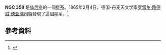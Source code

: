 {{NGCInfoBox
|NGCID=NGC 358
|發現者=德亞瑞司特
|發現日期=1865年2月4日
|其他編號=
|曆元=J2000.0
|赤經=1時5分10.8秒
|赤緯=62°1'16"
|星座=仙后座
|星體=星群
|星等=
|表面亮度=
|藍等=
}}
'''NGC 358''' 是[[仙后座|仙后座]]的一個[[星系|星系]]。1865年2月4日，德国-丹麦天文学家[[罗雷尔·路德威·德亚瑞司特|罗雷尔·路德威·德亚瑞司特]]發現了這個星系。<ref name="Seligman">{{cite web |last1=Seligman |first1=Courtney |title=NGC 358 |url=http://cseligman.com/text/atlas/ngc3a.htm#358 |website=Celestial Atlas |access-date=7 December 2018 |archive-date=2018-07-24 |archive-url=https://web.archive.org/web/20180724125707/http://cseligman.com/text/atlas/ngc3a.htm#358 }}</ref>
==參考資料==
{{reflist}}
{{NGCReference|358}}
{{Catalogs|NGC=358}}